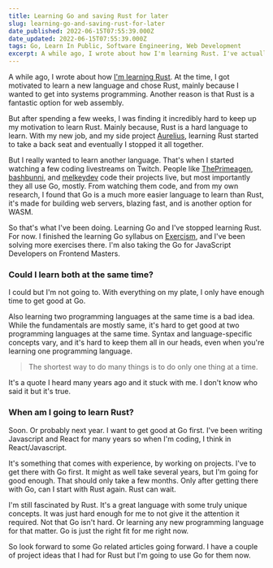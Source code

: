 ```yaml
---
title: Learning Go and saving Rust for later
slug: learning-go-and-saving-rust-for-later
date_published: 2022-06-15T07:55:39.000Z
date_updated: 2022-06-15T07:55:39.000Z
tags: Go, Learn In Public, Software Engineering, Web Development
excerpt: A while ago, I wrote about how I'm learning Rust. I've actually stopped and chose to learn Go instead.
---
```


A while ago, I wrote about how [I'm learning Rust](__GHOST_URL__/learning-rust-as-a-javascript-developer/). At the time, I got motivated to learn a new language and chose Rust, mainly because I wanted to get into systems programming. Another reason is that Rust is a fantastic option for web assembly.

But after spending a few weeks, I was finding it incredibly hard to keep up my motivation to learn Rust. Mainly because, Rust is a hard language to learn. With my new job, and my side project [Aurelius](https://aurelius.ink), learning Rust started to take a back seat and eventually I stopped it all together.

But I really wanted to learn another language. That's when I started watching a few coding livestreams on Twitch. People like [ThePrimeagen](https://www.twitch.tv/theprimeagen), [bashbunni](https://www.twitch.tv/bashbunni), and [melkeydev](https://www.twitch.tv/melkeydev) code their projects live, but most importantly they all use Go, mostly. From watching them code, and from my own research, I found that Go is a much more easier language to learn than Rust, it's made for building web servers, blazing fast, and is another option for WASM.

So that's what I've been doing. Learning Go and I've stopped learning Rust. For now. I finished the learning Go syllabus on [Exercism](https://exercism.org/), and I've been solving more exercises there. I'm also taking the Go for JavaScript Developers on Frontend Masters.

### Could I learn both at the same time?

I could but I'm not going to. With everything on my plate, I only have enough time to get good at Go.

Also learning two programming languages at the same time is a bad idea. While the fundamentals are mostly same, it's hard to get good at two programming languages at the same time. Syntax and language-specific concepts vary, and it's hard to keep them all in our heads, even when you're learning one programming language.

> The shortest way to do many things is to do only one thing at a time.

It's a quote I heard many years ago and it stuck with me. I don't know who said it but it's true.

### When am I going to learn Rust?

Soon. Or probably next year. I want to get good at Go first. I've been writing Javascript and React for many years so when I'm coding, I think in React/Javascript.

It's something that comes with experience, by working on projects. I've to get there with Go first. It might as well take several years, but I'm going for good enough. That should only take a few months. Only after getting there with Go, can I start with Rust again. Rust can wait.

I'm still fascinated by Rust. It's a great language with some truly unique concepts. It was just hard enough for me to not give it the attention it required. Not that Go isn't hard. Or learning any new programming language for that matter. Go is just the right fit for me right now.

So look forward to some Go related articles going forward. I have a couple of project ideas that I had for Rust but I'm going to use Go for them now.
